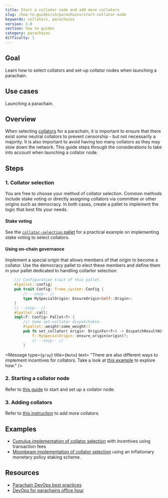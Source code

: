```yaml
---
title: Start a collator node and add more collators
slug: /how-to-guides/v3/parachains/start-collator-node
keywords: collators, parachains
version: 3.0 
section: how to guides
category: parachains
difficulty: 1
---
```


## Goal

Learn how to select collators and set-up collator nodes when launching a parachain.

## Use cases

Launching a parachain.

## Overview

When selecting [collators][collators-polkadot-wiki] for a parachain, it is important to
ensure that there exist _some_ neutral collators to prevent censorship - but not necessarily a majority. It is also important
to avoid having too many collators as they may slow down the network. This guide steps through the considerations to take into
account when launching a collator node.

## Steps

### 1. Collator selection

You are free to choose your method of collator selection. Common methods include stake voting or directly assigning collators via committee or other origins such as democracy. In both cases,
create a pallet to implement the logic that best fits your needs.

#### Stake voting

See the [`collator-selection` pallet][stake-voting-pallet] for a practical example on implementing stake voting to select collators.

#### Using on-chain governance

Implement a special origin that allows members of that origin to
become a collator. Use the democracy pallet to elect these members and define them in your pallet dedicated to handling collartor selection:

```rust
    /// Configuration trait of this pallet.
	#[pallet::config]
	pub trait Config: frame_system::Config {
        // --snip-- //
        type MySpecialOrigin: EnsureOrigin<Self::Origin>;
    }
    // --snip-- //
    #[pallet::call]
	impl<T: Config> Pallet<T> {
		/// Some set-collator dispatchable.
		#[pallet::weight(some_weight)]
		pub fn set_collator( origin: OriginFor<T>) -> DispatchResultWithPostInfo {
            T::MySpecialOrigin::ensure_origin(origin)?;
            // --snip-- //
        }
```

<Message
  type={`gray`}
  title={`Note`}
  text=
    "There are also different ways to implement incentives for collators. 
    Take a look at [this example](https://github.com/PureStake/moonbeam/blob/master/pallets/parachain-staking/src/lib.rs) 
    to explore how."
/>

### 2. Starting a collator node

Refer to [this guide](/tutorials/v3/cumulus/pt2#5-start-the-collator-node) to start and set up a collator node.

### 3. Adding collators

Refer to [this instruction](/tutorials/v3/cumulus/pt2#1-start-the-second-collator) to add more collators.

## Examples

- [Cumulus implementation of collator selection](https://github.com/paritytech/cumulus/blob/master/pallets/collator-selection/src/lib.rs) with incentives using transaction fees
- [Moonbeam implementation of collator selection](https://github.com/PureStake/moonbeam/blob/master/pallets/parachain-staking/src/lib.rs) using an inflationary monetary policy staking scheme.

## Resources

- [Parachain DevOps best practices](https://gist.github.com/lovelaced/cddc1c7234b883ee37e71cf4a1d63cac)
- [DevOps for parachains office hour](https://drive.google.com/file/d/1-nQ_SI2XK6vxPQvORWuv68Yj0UDz5FrO/view)

[collators-polkadot-wiki]: https://wiki.polkadot.network/docs/learn-collator
[stake-voting-pallet]: https://github.com/paritytech/cumulus/blob/master/pallets/collator-selection/src/lib.rs
